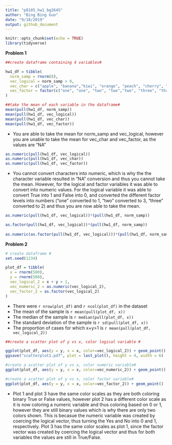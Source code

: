 ```yaml
---
title: "p8105_hw1_bg2645"
author: "Bing Bing Guo"
date: "9/18/2019"
output: github_document
---
```


```r
knitr::opts_chunk$set(echo = TRUE)
library(tidyverse)
``` 

**Problem 1**
```r

##create dataframe containing 4 variables# 

hw1_df = tibble(
  norm_samp = rnorm(8),
  vec_logical = norm_samp > 0,
  vec_char = c("apple", "banana","kiwi", "orange", "peach", "cherry", "lime", "lemon"),
  vec_factor = factor(c("one", "one", "two", "two","two", "three", "three", "three"))
)

##take the mean of each variable in the dataframe#
mean(pull(hw1_df, norm_samp))
mean(pull(hw1_df, vec_logical))
mean(pull(hw1_df, vec_char))
mean(pull(hw1_df, vec_factor))
```
* You are able to take the mean for norm_samp and vec_logical, however you are unable to take the mean for vec_char and vec_factor, as the values are "NA"


```r

as.numeric(pull(hw1_df, vec_logical))
as.numeric(pull(hw1_df, vec_char))
as.numeric(pull(hw1_df, vec_factor))
```
* You cannot convert characters into numeric, which is why the the character variable resulted in "NA" conversion and thus you cannot take the mean. However, for the logical and factor variables it was able to convert into numeric values. For the logical variable it was able to convert True into 1 and False into 0, and converted the different factor levels into numbers ("one" converted to 1, "two" converted to 3, "three" converted to 2) and thus you are now able to take the mean. 

```r

as.numeric(pull(hw1_df, vec_logical))*(pull(hw1_df, norm_samp))

as.factor(pull(hw1_df, vec_logical))*(pull(hw1_df, norm_samp))
  
as.numeric(as.factor(pull(hw1_df, vec_logical)))*(pull(hw1_df, norm_samp))  

```               

**Problem 2**
```r

# create dataframe #
set.seed(1234)

plot_df = tibble(
  x = rnorm(500),
  y = rnorm(500),
  vec_logical_2 = x + y > 1,
  vec_numeric_2 = as.numeric(vec_logical_2), 
  vec_factor_2 = as.factor(vec_logical_2)
)

```
* There were `r nrow(plot_df)` and `r ncol(plot_df)` in the dataset 
* The mean of the sample is `r mean(pull(plot_df, x))`
* The median of the sample is `r median(pull(plot_df, x))`
* The standard deviation of the sample is `r sd(pull(plot_df, x))`
* The proportion of cases for which x+y>1 is `r mean(pull(plot_df, vec_logical_2))`

```r
##create a scatter plot of y vs x, color logical variable # 

ggplot(plot_df, aes(y = y, x = x, color=vec_logical_2)) + geom_point()
ggsave("scatterplot1.pdf", plot = last_plot(), height = 4, width = 6)

#create a scatter plot of y vs x, color numeric variable# 
ggplot(plot_df, aes(y = y, x = x, color=vec_numeric_2)) + geom_point()

#create a scatter plot of y vs x, color factor variable# 
ggplot(plot_df, aes(y = y, x = x, color=vec_factor_2)) + geom_point()
```

* Plot 1 and plot 3 have the same color scales as they are both coloring binary True or False values, however plot 2 has a different color scale as it is now coloring a numeric variable and thus coloring based on 0 or 1, however they are still binary values which is why there are only two colors shown. This is becasue the numeric variable was created by coercing the logical vector, thus turning the Yes and No into 0 and 1, respectively. Plot 3 has the same color scales as plot 1, since the factor vector was created by coercing the logical vector and thus for both variables the values are still in True/False. 